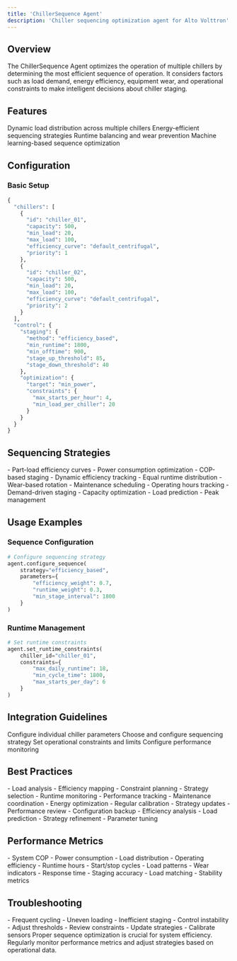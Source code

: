 ```yaml
---
title: 'ChillerSequence Agent'
description: 'Chiller sequencing optimization agent for Alto Volttron'
---
```


## Overview

The ChillerSequence Agent optimizes the operation of multiple chillers by determining the most efficient sequence of operation. It considers factors such as load demand, energy efficiency, equipment wear, and operational constraints to make intelligent decisions about chiller staging.

## Features

<CardGroup cols={2}>
  <Card title="Load Management" icon="chart-line">
    Dynamic load distribution across multiple chillers
  </Card>
  <Card title="Efficiency Optimization" icon="leaf">
    Energy-efficient sequencing strategies
  </Card>
  <Card title="Equipment Protection" icon="shield">
    Runtime balancing and wear prevention
  </Card>
  <Card title="Adaptive Control" icon="brain">
    Machine learning-based sequence optimization
  </Card>
</CardGroup>

## Configuration

### Basic Setup

```python
{
  "chillers": [
    {
      "id": "chiller_01",
      "capacity": 500,
      "min_load": 20,
      "max_load": 100,
      "efficiency_curve": "default_centrifugal",
      "priority": 1
    },
    {
      "id": "chiller_02",
      "capacity": 500,
      "min_load": 20,
      "max_load": 100,
      "efficiency_curve": "default_centrifugal",
      "priority": 2
    }
  ],
  "control": {
    "staging": {
      "method": "efficiency_based",
      "min_runtime": 1800,
      "min_offtime": 900,
      "stage_up_threshold": 85,
      "stage_down_threshold": 40
    },
    "optimization": {
      "target": "min_power",
      "constraints": {
        "max_starts_per_hour": 4,
        "min_load_per_chiller": 20
      }
    }
  }
}
```

## Sequencing Strategies

<AccordionGroup>
  <Accordion title="Efficiency-based">
    - Part-load efficiency curves
    - Power consumption optimization
    - COP-based staging
    - Dynamic efficiency tracking
  </Accordion>
  
  <Accordion title="Runtime Balancing">
    - Equal runtime distribution
    - Wear-based rotation
    - Maintenance scheduling
    - Operating hours tracking
  </Accordion>
  
  <Accordion title="Load-based">
    - Demand-driven staging
    - Capacity optimization
    - Load prediction
    - Peak management
  </Accordion>
</AccordionGroup>

## Usage Examples

### Sequence Configuration

```python
# Configure sequencing strategy
agent.configure_sequence(
    strategy="efficiency_based",
    parameters={
        "efficiency_weight": 0.7,
        "runtime_weight": 0.3,
        "min_stage_interval": 1800
    }
)
```

### Runtime Management

```python
# Set runtime constraints
agent.set_runtime_constraints(
    chiller_id="chiller_01",
    constraints={
        "max_daily_runtime": 18,
        "min_cycle_time": 1800,
        "max_starts_per_day": 6
    }
)
```

## Integration Guidelines

<Steps>
  <Step title="Chiller Setup">
    Configure individual chiller parameters
  </Step>
  <Step title="Strategy Selection">
    Choose and configure sequencing strategy
  </Step>
  <Step title="Constraint Definition">
    Set operational constraints and limits
  </Step>
  <Step title="Monitoring Setup">
    Configure performance monitoring
  </Step>
</Steps>

## Best Practices

<CardGroup cols={2}>
  <Card title="Sequence Design" icon="sitemap">
    - Load analysis
    - Efficiency mapping
    - Constraint planning
    - Strategy selection
  </Card>
  <Card title="Operation" icon="play">
    - Runtime monitoring
    - Performance tracking
    - Maintenance coordination
    - Energy optimization
  </Card>
  <Card title="Maintenance" icon="wrench">
    - Regular calibration
    - Strategy updates
    - Performance review
    - Configuration backup
  </Card>
  <Card title="Optimization" icon="chart-simple">
    - Efficiency analysis
    - Load prediction
    - Strategy refinement
    - Parameter tuning
  </Card>
</CardGroup>

## Performance Metrics

<AccordionGroup>
  <Accordion title="Energy Efficiency">
    - System COP
    - Power consumption
    - Load distribution
    - Operating efficiency
  </Accordion>
  
  <Accordion title="Equipment Health">
    - Runtime hours
    - Start/stop cycles
    - Load patterns
    - Wear indicators
  </Accordion>
  
  <Accordion title="System Performance">
    - Response time
    - Staging accuracy
    - Load matching
    - Stability metrics
  </Accordion>
</AccordionGroup>

## Troubleshooting

<CardGroup cols={2}>
  <Card title="Common Issues" icon="triangle-exclamation">
    - Frequent cycling
    - Uneven loading
    - Inefficient staging
    - Control instability
  </Card>
  <Card title="Solutions" icon="screwdriver-wrench">
    - Adjust thresholds
    - Review constraints
    - Update strategies
    - Calibrate sensors
  </Card>
</CardGroup>

<Note>
  Proper sequence optimization is crucial for system efficiency. Regularly monitor performance metrics and adjust strategies based on operational data.
</Note> 